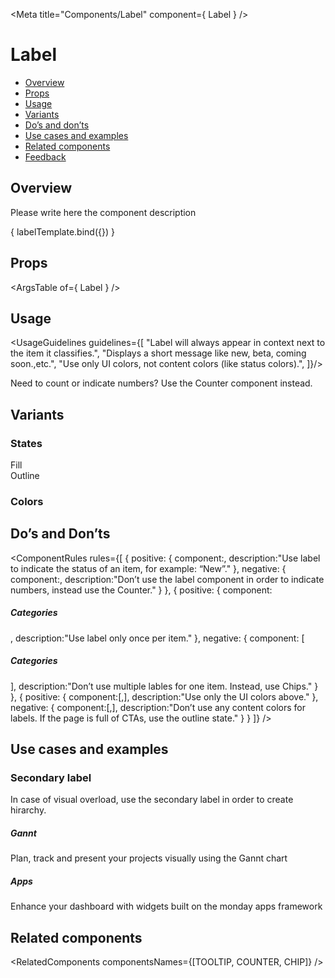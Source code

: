

<Meta
  title="Components/Label"
  component={ Label }
/>

<!--- Component template -->


<!--- Component documentation -->

# Label
- [Overview](#overview)
- [Props](#props)
- [Usage](#usage)
- [Variants](#variants)
- [Do’s and don’ts](#dos-and-donts)
- [Use cases and examples](#use-cases-and-examples)
- [Related components](#related-components)
- [Feedback](#feedback)

## Overview
Please write here the component description

<Canvas>
  <Story name="Overview"
         args={ {text: "New"} }>
    { labelTemplate.bind({}) }
  </Story>
</Canvas>

## Props
<ArgsTable of={ Label } />

## Usage
<UsageGuidelines guidelines={[
  "Label will always appear in context next to the item it classifies.",
  "Displays a short message like new, beta, coming soon.,etc.",
  "Use only UI colors, not content colors (like status colors).",
]}/>

<Tip title="Check yourself">Need to count or indicate numbers? Use the Counter component instead.</Tip>

## Variants
### States
<Canvas>
  <Story name="States">
    <div className="monday-storybook-label_group"><Label text="New" /><span>Fill</span></div>
    <div className="monday-storybook-label_group"><Label text="New" kind={Label.kinds.LINE} /><span>Outline</span></div>
  </Story>
</Canvas>

### Colors
<Canvas>
  <Story name="Colors">
    <div className="monday-storybook-label_group"><Label text="New" /><Label text="New" kind={Label.kinds.LINE} /></div>
    <div className="monday-storybook-label_group"><Label text="New" color={Label.colors.NEGATIVE} /><Label text="New" color={Label.colors.NEGATIVE} kind={Label.kinds.LINE} /></div>
    <div className="monday-storybook-label_group"><Label text="New" color={Label.colors.POSITIVE} /><Label text="New" color={Label.colors.POSITIVE} kind={Label.kinds.LINE} /></div>
    <div className="monday-storybook-label_group"><Label text="New" color={Label.colors.DARK} /><Label text="New" color={Label.colors.DARK} kind={Label.kinds.LINE} /></div>
  </Story>
</Canvas>

## Do’s and Don’ts
<ComponentRules
  rules={[
    {
      positive: {
        component:<Label text="New" />,
        description:"Use label to indicate the status of an item, for example: “New”."
      },
      negative: {
        component:<Label text="123"/>,
        description:"Don’t use the label component in order to indicate numbers, instead use the Counter."
      }
    },
    {
      positive: {
        component:<div className="monday-storybook-label_inline-block"><h5 className="monday-storybook-label_title">Categories</h5><Label text="new" /></div>,
        description:"Use label only once per item."
      },
      negative: {
        component:
          [
            <div className="monday-storybook-label_block">
              <h5>Categories</h5>
              <div className="monday-storybook-label_inline-block"><Label text="Featured" /><Label text="CRM" /><Label text="Export" /></div>
            </div>
          ],
        description:"Don’t use multiple lables for one item. Instead, use Chips."
      }
    },
    {
      positive: {
        component:[<Label text="New" kind={Label.kinds.LINE} />,<Label text="Beta" />],
        description:"Use only the UI colors above."
      },
      negative: {
        component:[<Label wrapperClassName="monday-storybook-label_bad-lable purple" kind={Label.kinds.LINE} text="Beta" />,<Label wrapperClassName="monday-storybook-label_bad-lable pink" kind={Label.kinds.LINE}  text="Beta" />],
        description:"Don’t use any content colors for labels. If the page is full of CTAs, use the outline state."
      }
    }
  ]}
/>


## Use cases and examples

### Secondary label 
In case of visual overload, use the secondary label in order to create hirarchy.
<Canvas>
  <Story name="Secondary label">
    <MultipleStoryElementsWrapper className="monday-storybook-label_column-block">
      <div className="monday-storybook-label_article">
        <h5 className="monday-storybook-label_title">Gannt</h5>
        <Label text="New" kind={Label.kinds.LINE} />
        <p>Plan, track and present your projects visually using the Gannt chart</p>
      </div>
      <div className="monday-storybook-label_article">
        <h5 className="monday-storybook-label_title">Apps</h5>
        <Label text="New" kind={Label.kinds.LINE} />
        <p>Enhance your dashboard with widgets built on the monday apps framework</p>
      </div>
    </MultipleStoryElementsWrapper>
  </Story>
</Canvas>


## Related components
<RelatedComponents componentsNames={[TOOLTIP, COUNTER, CHIP]} />